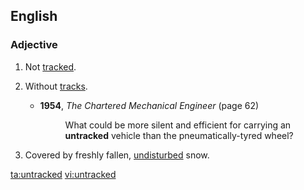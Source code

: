 ==English==

===Adjective===
{{en-adj}}

# Not [[tracked]].
# {{label|en|of a vehicle}} Without [[track]]s.
#* '''1954''', ''The Chartered Mechanical Engineer'' (page 62)
#*: What could be more silent and efficient for carrying an '''untracked''' vehicle than the pneumatically-tyred wheel?
# {{label|en|of a [[ski slope]]}} Covered by freshly fallen, [[undisturbed]] snow.

[[ta:untracked]]
[[vi:untracked]]